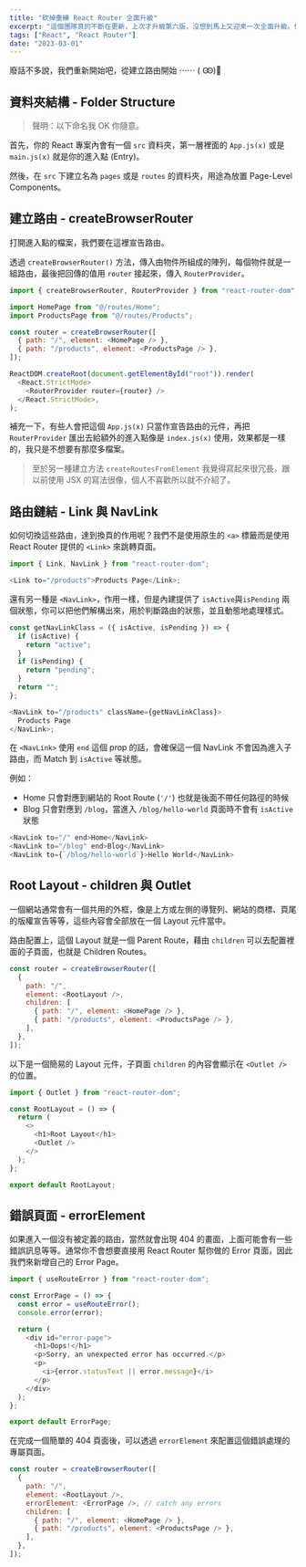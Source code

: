 ```yaml
---
title: "砍掉重練 React Router 全面升級"
excerpt: "這個團隊真的不斷在更新，上次才升級第六版，沒想到馬上又迎來一次全面升級。但是不得不說，這次改版確實新增了許多功能，其中 Loader 是讓我最驚豔的功能，很值得給它升級一波。"
tags: ["React", "React Router"]
date: "2023-03-01"
---
```


廢話不多說，我們重新開始吧，從建立路由開始 ⋯⋯ ( Ꙭ)🥕

## 資料夾結構 - Folder Structure

> 聲明：以下命名我 OK 你隨意。

首先，你的 React 專案內會有一個 `src` 資料夾，第一層裡面的 `App.js(x)` 或是 `main.js(x)` 就是你的進入點 (Entry)。

然後，在 `src` 下建立名為 `pages` 或是 `routes` 的資料夾，用途為放置 Page-Level Components。

## 建立路由 - createBrowserRouter

打開進入點的檔案，我們要在這裡宣告路由。

透過 `createBrowserRouter()` 方法，傳入由物件所組成的陣列，每個物件就是一組路由，最後把回傳的值用 `router` 接起來，傳入 `RouterProvider`。

```javascript
import { createBrowserRouter, RouterProvider } from "react-router-dom";

import HomePage from "@/routes/Home";
import ProductsPage from "@/routes/Products";

const router = createBrowserRouter([
  { path: "/", element: <HomePage /> },
  { path: "/products", element: <ProductsPage /> },
]);

ReactDOM.createRoot(document.getElementById("root")).render(
  <React.StrictMode>
    <RouterProvider router={router} />
  </React.StrictMode>,
);
```

補充一下，有些人會把這個 `App.js(x)` 只當作宣告路由的元件，再把 `RouterProvider` 匯出去給額外的進入點像是 `index.js(x)` 使用，效果都是一樣的，我只是不想要有那麼多檔案。

> 至於另一種建立方法 `createRoutesFromElement` 我覺得寫起來很冗長，跟以前使用 JSX 的寫法很像，個人不喜歡所以就不介紹了。

## 路由鏈結 - Link 與 NavLink

如何切換這些路由，達到換頁的作用呢？我們不是使用原生的 `<a>` 標籤而是使用 React Router 提供的 `<Link>` 來跳轉頁面。

```javascript
import { Link, NavLink } from "react-router-dom";

<Link to="/products">Products Page</Link>;
```

還有另一種是 `<NavLink>`，作用一樣，但是內建提供了 `isActive`與`isPending` 兩個狀態，你可以把他們解構出來，用於判斷路由的狀態，並且動態地處理樣式。

```javascript
const getNavLinkClass = ({ isActive, isPending }) => {
  if (isActive) {
    return "active";
  }
  if (isPending) {
    return "pending";
  }
  return "";
};

<NavLink to="/products" className={getNavLinkClass}>
  Products Page
</NavLink>;
```

在 `<NavLink>` 使用 `end` 這個 prop 的話，會確保這一個 NavLink 不會因為進入子路由，而 Match 到 `isActive` 等狀態。

例如：

- Home 只會對應到網站的 Root Route (`'/'`) 也就是後面不帶任何路徑的時候
- Blog 只會對應到 `/blog`，當進入 `/blog/hello-world` 頁面時不會有 `isActive` 狀態

```javascript
<NavLink to="/" end>Home</NavLink>
<NavLink to="/blog" end>Blog</NavLink>
<NavLink to={`/blog/hello-world`}>Hello World</NavLink>
```

## Root Layout - children 與 Outlet

一個網站通常會有一個共用的外框，像是上方或左側的導覽列、網站的商標、頁尾的版權宣告等等，這些內容會全部放在一個 Layout 元件當中。

路由配置上，這個 Layout 就是一個 Parent Route，藉由 `children` 可以去配置裡面的子頁面，也就是 Children Routes。

```javascript
const router = createBrowserRouter([
  {
    path: "/",
    element: <RootLayout />,
    children: [
      { path: "/", element: <HomePage /> },
      { path: "/products", element: <ProductsPage /> },
    ],
  },
]);
```

以下是一個簡易的 Layout 元件，子頁面 `children` 的內容會顯示在 `<Outlet />` 的位置。

```javascript
import { Outlet } from "react-router-dom";

const RootLayout = () => {
  return (
    <>
      <h1>Root Layout</h1>
      <Outlet />
    </>
  );
};

export default RootLayout;
```

## 錯誤頁面 - errorElement

如果進入一個沒有被定義的路由，當然就會出現 404 的畫面，上面可能會有一些錯誤訊息等等。通常你不會想要直接用 React Router 幫你做的 Error 頁面，因此我們來新增自己的 Error Page。

```javascript
import { useRouteError } from "react-router-dom";

const ErrorPage = () => {
  const error = useRouteError();
  console.error(error);

  return (
    <div id="error-page">
      <h1>Oops!</h1>
      <p>Sorry, an unexpected error has occurred.</p>
      <p>
        <i>{error.statusText || error.message}</i>
      </p>
    </div>
  );
};

export default ErrorPage;
```

在完成一個簡單的 404 頁面後，可以透過 `errorElement` 來配置這個錯誤處理的專屬頁面。

```javascript
const router = createBrowserRouter([
  {
    path: "/",
    element: <RootLayout />,
    errorElement: <ErrorPage />, // catch any errors
    children: [
      { path: "/", element: <HomePage /> },
      { path: "/products", element: <ProductsPage /> },
    ],
  },
]);
```
